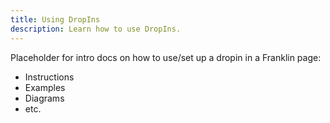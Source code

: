 ```yaml
---
title: Using DropIns
description: Learn how to use DropIns.
---
```


Placeholder for intro docs on how to use/set up a dropin in a Franklin page:

- Instructions
- Examples
- Diagrams
- etc.
